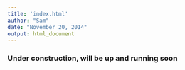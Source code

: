 ```yaml
---
title: 'index.html'
author: "Sam"
date: "November 20, 2014"
output: html_document
---
```


### Under construction, will be up and running soon